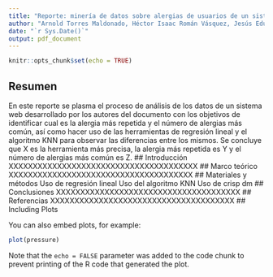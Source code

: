 ```yaml
---
title: "Reporte: minería de datos sobre alergias de usuarios de un sistema web de recetas"
author: "Arnold Torres Maldonado, Héctor Isaac Román Vásquez, Jesús Eduardo Guijarro Saldaña, Omar Montoya Romero"
date: "`r Sys.Date()`"
output: pdf_document
---
```


```r
knitr::opts_chunk$set(echo = TRUE)
```
## Resumen
En este reporte se plasma el proceso de análisis de los datos de un sistema web desarrollado por los autores del documento con los objetivos de identificar cual es la alergia más repetida y el número de alergias más común, así como hacer uso de las herramientas de regresión lineal y el algoritmo KNN para observar las diferencias entre los mismos. Se concluye que X es la herramienta más precisa, la alergia más repetida es Y y el número de alergias más común es Z.
## Introducción
XXXXXXXXXXXXXXXXXXXXXXXXXXXXXXXXXXXXXXX
## Marco teórico
XXXXXXXXXXXXXXXXXXXXXXXXXXXXXXXXXXXXXX
## Materiales y métodos
Uso de regresión lineal
Uso del algoritmo KNN
Uso de crisp dm
## Conclusiones
XXXXXXXXXXXXXXXXXXXXXXXXXXXXXXXXXXXXXX
## Referencias
XXXXXXXXXXXXXXXXXXXXXXXXXXXXXXXXXXXXXX
## Including Plots

You can also embed plots, for example:

```r
plot(pressure)
```

Note that the `echo = FALSE` parameter was added to the code chunk to prevent printing of the R code that generated the plot.
